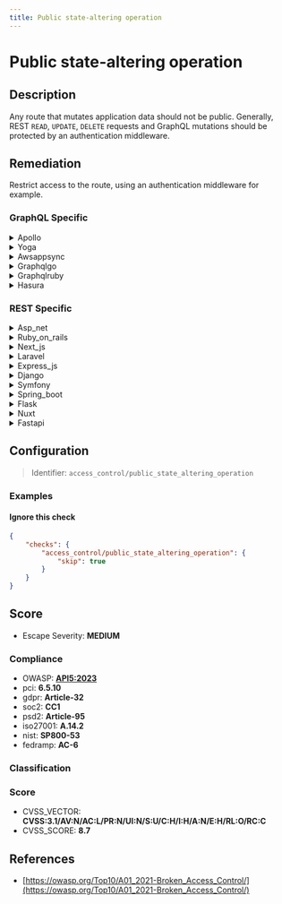 ```yaml
---
title: Public state-altering operation
---
```


# Public state-altering operation

## Description

Any route that mutates application data should not be public.
Generally, REST `READ`, `UPDATE`, `DELETE` requests and GraphQL mutations should be protected by an authentication middleware.


## Remediation

Restrict access to the route, using an authentication middleware for example.



### GraphQL Specific

<details>
    <summary>Apollo</summary>

Ensure that all public state-altering operations in the Apollo framework engine are properly authenticated and authorized to prevent unauthorized access or modifications. Implement checks to validate the user's permissions before executing any changes.

</details>

<details>
    <summary>Yoga</summary>

Ensure that the Yoga framework engine's public state-altering operations are properly authenticated and authorized to prevent unauthorized access or modifications. Implement robust input validation to avoid injection attacks and enforce access controls to restrict operations to legitimate users only.

</details>

<details>
    <summary>Awsappsync</summary>

Ensure that AWS AppSync resolvers use proper authorization checks before allowing state-altering operations to prevent unauthorized access and data manipulation. Implement fine-grained access control using AWS Identity and Access Management (IAM) policies, Amazon Cognito, or OpenID Connect providers, depending on your authentication requirements. Additionally, validate and sanitize all input data to protect against injection attacks and enforce schema validation to maintain data integrity.

</details>

<details>
    <summary>Graphqlgo</summary>

Ensure that the GraphQL Go framework engine properly validates and sanitizes user input to prevent injection attacks. Implement authorization checks to restrict access to state-altering operations to authorized users only. Additionally, consider using query complexity analysis to prevent resource exhaustion attacks.

</details>

<details>
    <summary>Graphqlruby</summary>

In the GraphQL Ruby framework, ensure that all state-altering operations are performed using mutations with properly defined authorization checks. Avoid exposing sensitive actions to unauthorized users by implementing a robust authentication and authorization strategy. Use GraphQL's built-in mechanisms for input validation and sanitization to prevent injection attacks. Additionally, consider rate-limiting to protect against abuse of the API.

</details>

<details>
    <summary>Hasura</summary>

Ensure that all public state-altering operations in the Hasura framework are protected by appropriate authentication and authorization mechanisms. Utilize Hasura's role-based access control to define permissions and restrict access based on user roles. Additionally, consider implementing validation checks and rate limiting to prevent abuse of exposed APIs.

</details>


### REST Specific

<details>
    <summary>Asp_net</summary>

Implement authentication and authorization mechanisms such as ASP.NET Identity for user management, and use [Authorize] attribute to protect state-altering endpoints. Additionally, apply AntiForgeryToken to prevent CSRF attacks on form submissions.

</details>

<details>
    <summary>Ruby_on_rails</summary>

In Ruby on Rails, ensure that routes which alter the state of the application, such as create, update, or destroy actions, are secured with authentication checks. Utilize the `before_action` callback in your controllers to enforce user authentication with methods like `authenticate_user!` provided by authentication solutions like Devise.

</details>

<details>
    <summary>Next_js</summary>

Implement authentication and authorization checks in your Next.js API routes or pages with dynamic data fetching methods. Use Next.js middleware or higher-order functions to wrap your API routes, ensuring that only authenticated users can perform state-altering operations. Additionally, consider using libraries like `next-auth` for streamlined authentication handling.

</details>

<details>
    <summary>Laravel</summary>

In Laravel, protect state-altering routes by applying the 'auth' middleware to ensure only authenticated users can access them. Use Route groups or apply the middleware directly to each route that performs create, update, or delete operations.

</details>

<details>
    <summary>Express_js</summary>

In Express.js, ensure that routes handling state-altering operations such as POST, PUT, PATCH, and DELETE are secured with authentication middleware like Passport.js or express-jwt. Implement route-specific middleware to verify the user's identity and permissions before processing the request.

</details>

<details>
    <summary>Django</summary>

In Django, ensure that views which perform state-altering operations such as POST, PUT, PATCH, and DELETE are protected by appropriate authentication and permission classes. Utilize Django's built-in authentication system and decorators like @login_required, or use Django REST framework's permissions to restrict access to authenticated users only.

</details>

<details>
    <summary>Symfony</summary>

In Symfony, secure state-altering operations by implementing access controls using voters or access decision managers. Ensure that routes handling `CREATE`, `UPDATE`, and `DELETE` operations require authentication and proper authorization. Utilize Symfony's security components to set up firewalls and configure security voters to check user permissions before allowing access to these sensitive endpoints.

</details>

<details>
    <summary>Spring_boot</summary>

In Spring Boot, secure state-altering endpoints by applying Spring Security. Configure authentication and use annotations like @PreAuthorize to control access, ensuring only authenticated users with proper roles can invoke these operations.

</details>

<details>
    <summary>Flask</summary>

In Flask, ensure that routes handling state-altering operations such as POST, PUT, PATCH, and DELETE are protected by authentication. Utilize Flask extensions like Flask-Login or Flask-Security to manage user sessions and restrict access to these endpoints. Additionally, apply the @login_required decorator to your view functions to enforce authentication.

</details>

<details>
    <summary>Nuxt</summary>

In Nuxt.js, ensure that all state-altering operations such as POST, PUT, PATCH, and DELETE requests are secured by implementing authentication and authorization checks. Use middleware to verify user credentials and permissions before allowing access to these routes.

</details>

<details>
    <summary>Fastapi</summary>

In FastAPI, secure state-altering endpoints by integrating security dependencies such as OAuth2 with JWT tokens. Apply these dependencies to your route operations to ensure that only authenticated users can perform `CREATE`, `UPDATE`, or `DELETE` actions.

</details>

## Configuration

> Identifier: `access_control/public_state_altering_operation`



### Examples



#### Ignore this check

```json
{
    "checks": {
        "access_control/public_state_altering_operation": {
            "skip": true
        }
    }
}
```




## Score

- Escape Severity: **<span className="medium-severity">MEDIUM</span>**

### Compliance

- OWASP: **[API5:2023](https://github.com/OWASP/API-Security/blob/master/editions/2023/en/0xa5-broken-function-level-authorization.md)**
- pci: **6.5.10**
- gdpr: **Article-32**
- soc2: **CC1**
- psd2: **Article-95**
- iso27001: **A.14.2**
- nist: **SP800-53**
- fedramp: **AC-6**

### Classification






### Score

- CVSS_VECTOR: **CVSS:3.1/AV:N/AC:L/PR:N/UI:N/S:U/C:H/I:H/A:N/E:H/RL:O/RC:C**
- CVSS_SCORE: **8.7**

## References

- [https://owasp.org/Top10/A01_2021-Broken_Access_Control/](https://owasp.org/Top10/A01_2021-Broken_Access_Control/)
  